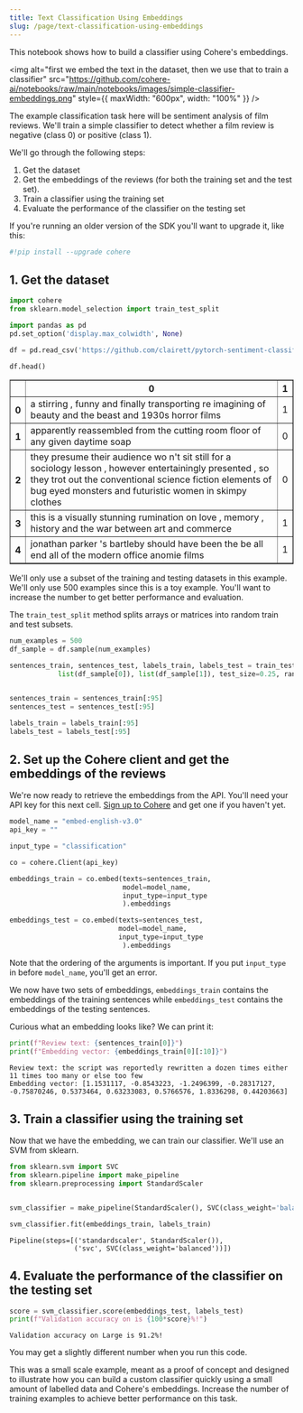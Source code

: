 ```yaml
---
title: Text Classification Using Embeddings
slug: /page/text-classification-using-embeddings
---
```



<CookbookHeader href="https://github.com/cohere-ai/notebooks/blob/main/notebooks/guides/Text_Classification_Using_Embeddings.ipynb" />

This notebook shows how to build a classifier using Cohere's embeddings.

<img
  alt="first we embed the text in the dataset, then we use that to train a classifier"
  src="https://github.com/cohere-ai/notebooks/raw/main/notebooks/images/simple-classifier-embeddings.png"
  style={{ maxWidth: "600px", width: "100%" }}
/>

The example classification task here will be sentiment analysis of film reviews. We'll train a simple classifier to detect whether a film review is negative (class 0) or positive (class 1).

We'll go through the following steps:

1. Get the dataset
2. Get the embeddings of the reviews (for both the training set and the test set).
3. Train a classifier using the training set
4. Evaluate the performance of the classifier on the testing set

If you're running an older version of the SDK you'll want to upgrade it, like this:

```python PYTHON
#!pip install --upgrade cohere
```

## 1. Get the dataset

```python PYTHON
import cohere
from sklearn.model_selection import train_test_split

import pandas as pd
pd.set_option('display.max_colwidth', None)

df = pd.read_csv('https://github.com/clairett/pytorch-sentiment-classification/raw/master/data/SST2/train.tsv', delimiter='\t', header=None)
```

```python PYTHON
df.head()
```

<div>
  <table border="1" class="dataframe">
    <thead>
      <tr style={{ textAlign: "right" }}>
        <th></th>
        <th>0</th>
        <th>1</th>
      </tr>
    </thead>
    <tbody>
      <tr>
        <th>0</th>
        <td>
          a stirring , funny and finally transporting re imagining of beauty and
          the beast and 1930s horror films
        </td>
        <td>1</td>
      </tr>
      <tr>
        <th>1</th>
        <td>
          apparently reassembled from the cutting room floor of any given
          daytime soap
        </td>
        <td>0</td>
      </tr>
      <tr>
        <th>2</th>
        <td>
          they presume their audience wo n't sit still for a sociology lesson ,
          however entertainingly presented , so they trot out the conventional
          science fiction elements of bug eyed monsters and futuristic women in
          skimpy clothes
        </td>
        <td>0</td>
      </tr>
      <tr>
        <th>3</th>
        <td>
          this is a visually stunning rumination on love , memory , history and
          the war between art and commerce
        </td>
        <td>1</td>
      </tr>
      <tr>
        <th>4</th>
        <td>
          jonathan parker 's bartleby should have been the be all end all of the
          modern office anomie films
        </td>
        <td>1</td>
      </tr>
    </tbody>
  </table>
</div>

We'll only use a subset of the training and testing datasets in this example. We'll only use 500 examples since this is a toy example. You'll want to increase the number to get better performance and evaluation.

The `train_test_split` method splits arrays or matrices into random train and test subsets.

```python PYTHON
num_examples = 500
df_sample = df.sample(num_examples)

sentences_train, sentences_test, labels_train, labels_test = train_test_split(
            list(df_sample[0]), list(df_sample[1]), test_size=0.25, random_state=0)


sentences_train = sentences_train[:95]
sentences_test = sentences_test[:95]

labels_train = labels_train[:95]
labels_test = labels_test[:95]
```

## 2. Set up the Cohere client and get the embeddings of the reviews

We're now ready to retrieve the embeddings from the API. You'll need your API key for this next cell. [Sign up to Cohere](https://os.cohere.ai/) and get one if you haven't yet.

```python PYTHON
model_name = "embed-english-v3.0"
api_key = ""

input_type = "classification"

co = cohere.Client(api_key)
```

```python PYTHON
embeddings_train = co.embed(texts=sentences_train,
                            model=model_name,
                            input_type=input_type
                            ).embeddings

embeddings_test = co.embed(texts=sentences_test,
                           model=model_name,
                           input_type=input_type
                            ).embeddings

```

Note that the ordering of the arguments is important. If you put `input_type` in before `model_name`, you'll get an error.

We now have two sets of embeddings, `embeddings_train` contains the embeddings of the training sentences while `embeddings_test` contains the embeddings of the testing sentences.

Curious what an embedding looks like? We can print it:

```python PYTHON
print(f"Review text: {sentences_train[0]}")
print(f"Embedding vector: {embeddings_train[0][:10]}")
```

```
Review text: the script was reportedly rewritten a dozen times either 11 times too many or else too few
Embedding vector: [1.1531117, -0.8543223, -1.2496399, -0.28317127, -0.75870246, 0.5373464, 0.63233083, 0.5766576, 1.8336298, 0.44203663]
```

## 3. Train a classifier using the training set

Now that we have the embedding, we can train our classifier. We'll use an SVM from sklearn.

```python PYTHON
from sklearn.svm import SVC
from sklearn.pipeline import make_pipeline
from sklearn.preprocessing import StandardScaler


svm_classifier = make_pipeline(StandardScaler(), SVC(class_weight='balanced'))

svm_classifier.fit(embeddings_train, labels_train)

```

```
Pipeline(steps=[('standardscaler', StandardScaler()),
                ('svc', SVC(class_weight='balanced'))])
```

## 4. Evaluate the performance of the classifier on the testing set

```python PYTHON
score = svm_classifier.score(embeddings_test, labels_test)
print(f"Validation accuracy on is {100*score}%!")
```

```
Validation accuracy on Large is 91.2%!
```

You may get a slightly different number when you run this code.

This was a small scale example, meant as a proof of concept and designed to illustrate how you can build a custom classifier quickly using a small amount of labelled data and Cohere's embeddings. Increase the number of training examples to achieve better performance on this task.
